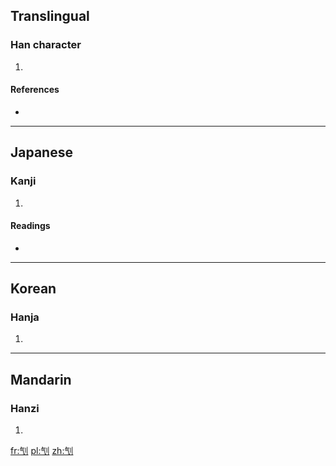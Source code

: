 ==Translingual==

===Han character===
{{Han char|rn=18|rad=刀|as=04|sn=6|four=|canj=人弓中弓 (ONLN), X人弓中弓 (XONLN)|ids=⿰[[气]][[刂]]}}

# {{defn|Han|sort=刀04}}

====References====
* {{Han ref|kx=0137.060|dkj=01882|dj=0308.120|hdz=10326.080|uh=520F|ud=21007}}

----

==Japanese==

===Kanji===
{{ja-kanji|grade=|rs=刀04}}

# {{defn|lang=ja|sort=刀04}}

====Readings====
* {{ja-readings|on=[[き]] (ki), [[け]] (ke), [[かい]] (kai)|kun=[[たつ]] (tatsu), [[さす]] (sasu), [[ころす]] (korosu)}}

----

==Korean==

===Hanja===
{{ko-hanja|hangeul=기|rv=gi|mr=ki}}

# {{defn|lang=ko|sort=刀04}}

----

==Mandarin==

===Hanzi===
{{cmn-hanzi|pin=[[jī]] ([[ji1]])|wg=chi<sup>1</sup>}}

# {{defn|lang=cmn|sort=刀04}}

[[fr:刏]]
[[pl:刏]]
[[zh:刏]]